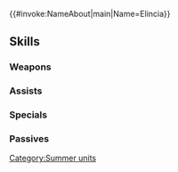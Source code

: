 {{#invoke:NameAbout|main|Name=Elincia}}{{HeroPage Tabs}}
{{Hero Infobox
|Name=Elincia
|Title=Seaside Queen
|WeaponType=Blue Bow
|MoveType=Flying
|Origin=Fire Emblem: Radiant Dawn
|Gender=Female
|actorEN=Heather Gonzalez
|actorJP=滝田樹里
|artist=あんべよしろう
|additionDate=June 17, 2022
|releaseDate=June 17, 2022
|cv1=9
|cv2=200100
|TagID=水着エリンシア
|InternalID=820
|Properties=limited,tempest,specDisplay,tiara
|description=Kindhearted queen of Crimea enjoying some time away, relaxing in the tropics. Appears in Fire Emblem: Radiant Dawn.
}}
{{Stats Page
|Lv1HP=16|Lv1ATK=8|Lv1SPD=10|Lv1DEF=6|Lv1RES=9
|GRHP=50|GRATK=65|GRSPD=70|GRDEF=45|GRRES=55
}}
==Skills==
===Weapons===
{{Weapons Table
|weapon1=Iron Bow
|weapon1Default=1
|weapon1Unlock=1
|weapon2=Steel Bow
|weapon2Default=2
|weapon2Unlock=2
|weapon3=Whitecap Bow
|weapon3Default=3
|weapon3Unlock=3
|weapon4=Whitecap Bow+
|weapon4Default=5
|weapon4Unlock=5
}}
===Assists===
{{Assists Table
|assist1=Draw Back
|assist1Default=4
|assist1Unlock=3
}}
===Specials===
{{Specials Table}}
===Passives===
{{Passives Table
|passiveA1=Atk/Spd Bond 1
|passiveA2=Atk/Spd Bond 2
|passiveA3=Atk/Spd Bond 3
|passiveA1Unlock=1
|passiveA2Unlock=2
|passiveA3Unlock=4
|passiveB1=Atk/Spd Link 1
|passiveB2=Atk/Spd Link 2
|passiveB3=Atk/Spd Link 3
|passiveB1Unlock=3
|passiveB2Unlock=4
|passiveB3Unlock=5
}}
{{Heroes Navbox}}
[[Category:Summer units]]
